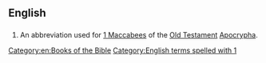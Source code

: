 ==English==

==={{abbreviation}}===
{{infl|en|abbreviation}}

# {{biblical}} An abbreviation used for [[1 Maccabees]] of the [[Old Testament]] [[Apocrypha]].

[[Category:en:Books of the Bible]]
[[Category:English terms spelled with 1]]